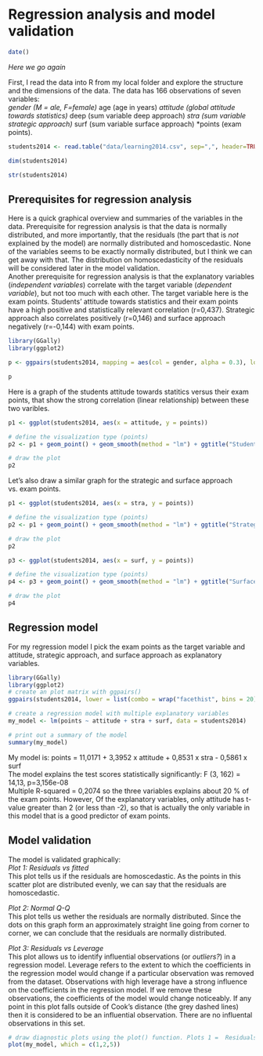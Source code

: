 # Regression analysis and model validation

```{r}
date()
```
*Here we go again*

First, I read the data into R from my local folder and explore the structure and the dimensions of the data. The data has 166 observations of seven variables:  
*gender (M = ale, F=female)
*age (age in years)
*attitude (global attitude towards statistics)
*deep (sum variable deep approach)
*stra (sum variable strategic approach)
*surf (sum variable surface approach)
*points (exam points).

```{r}

students2014 <- read.table("data/learning2014.csv", sep=",", header=TRUE)

dim(students2014)

str(students2014)


```
## Prerequisites for regression analysis
Here is a quick graphical overview and summaries of the variables in the data. Prerequisite for regression analysis is that the data is normally distributed, and more importantly, that the residuals (the part that is *not* explained by the model) are normally distributed and homoscedastic. None of the variables seems to be exactly normally distributed, but I think we can get away with that. The distribution on homoscedasticity of the residuals will be considered later in the model validation.  
Another prerequisite for regression analysis is that the explanatory variables (*independent variables*) correlate with the target variable (*dependent variable*), but not too much with each other. The target variable here is the exam points. Students' attitude towards statistics and their exam points have a high positive and statistically relevant correlation (r=0,437). Strategic approach also correlates positively (r=0,146) and surface approach negatively (r=-0,144) with exam points.  
```{r}

library(GGally)
library(ggplot2)

p <- ggpairs(students2014, mapping = aes(col = gender, alpha = 0.3), lower = list(combo = wrap("facethist", bins = 20)))

p


```

Here is a graph of the students attitude towards statitics versus their exam points, that show the strong correlation (linear relationship) between these two varibles.  

```{r}

p1 <- ggplot(students2014, aes(x = attitude, y = points))

# define the visualization type (points)
p2 <- p1 + geom_point() + geom_smooth(method = "lm") + ggtitle("Student's attitude versus exam points")

# draw the plot
p2


```

  
Let's also draw a similar graph for the strategic and surface approach vs. exam points.

```{r}

p1 <- ggplot(students2014, aes(x = stra, y = points))

# define the visualization type (points)
p2 <- p1 + geom_point() + geom_smooth(method = "lm") + ggtitle("Strategic approach versus exam points")

# draw the plot
p2

p3 <- ggplot(students2014, aes(x = surf, y = points))

# define the visualization type (points)
p4 <- p3 + geom_point() + geom_smooth(method = "lm") + ggtitle("Surface approach versus exam points")

# draw the plot
p4

```

## Regression model
For my regression model I pick the exam points as the target variable and attitude, strategic approach, and surface approach as explanatory variables.  

```{r}

library(GGally)
library(ggplot2)
# create an plot matrix with ggpairs()
ggpairs(students2014, lower = list(combo = wrap("facethist", bins = 20)))

# create a regression model with multiple explanatory variables
my_model <- lm(points ~ attitude + stra + surf, data = students2014)

# print out a summary of the model
summary(my_model)

```

My model is: points = 11,0171 + 3,3952 x attitude + 0,8531 x stra - 0,5861 x surf  
The model explains the test scores statistically significantly: F (3, 162) = 14,13, p=3,156e-08  
Multiple R-squared = 0,2074 so the three variables explains about 20 % of the exam points. However, Of the explanatory variables, only attitude has t-value greater than 2 (or less than -2), so that is actually the only variable in this model that is a good predictor of exam points.

## Model validation
The model is validated graphically:  
*Plot 1: Residuals vs fitted*  
This plot tells us if the residuals are homoscedastic. As the points in this scatter plot are distributed evenly, we can say that the residuals are homoscedastic.  

*Plot 2: Normal Q-Q*  
This plot tells us wether the residuals are normally distributed. Since the dots on this graph form an approximately straight line going from corner to corner, we can conclude that the residuals are normally distributed.  

*Plot 3: Residuals vs Leverage*  
This plot allows us to identify influential observations (or *outliers?*) in a regression model. Leverage refers to the extent to which the coefficients in the regression model would change if a particular observation was removed from the dataset. Observations with high leverage have a strong influence on the coefficients in the regression model. If we remove these observations, the coefficients of the model would change noticeably. If any point in this plot falls outside of Cook’s distance (the grey dashed lines) then it is considered to be an influential observation. There are no influental observations in this set.  
```{r}

# draw diagnostic plots using the plot() function. Plots 1 =  Residuals vs Fitted values, plot 2 = Normal QQ-plot and plot 5 = Residuals vs Leverage
plot(my_model, which = c(1,2,5))
```